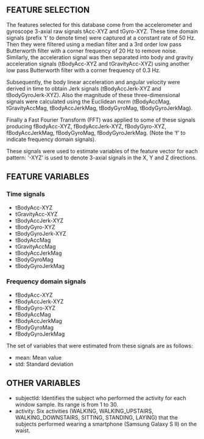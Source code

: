 
FEATURE SELECTION
-----------------

The features selected for this database come from the accelerometer and gyroscope 3-axial raw signals tAcc-XYZ and tGyro-XYZ. These time domain signals (prefix 't' to denote time) were captured at a constant rate of 50 Hz. Then they were filtered using a median filter and a 3rd order low pass Butterworth filter with a corner frequency of 20 Hz to remove noise. Similarly, the acceleration signal was then separated into body and gravity acceleration signals (tBodyAcc-XYZ and tGravityAcc-XYZ) using another low pass Butterworth filter with a corner frequency of 0.3 Hz.

Subsequently, the body linear acceleration and angular velocity were derived in time to obtain Jerk signals (tBodyAccJerk-XYZ and tBodyGyroJerk-XYZ). Also the magnitude of these three-dimensional signals were calculated using the Euclidean norm (tBodyAccMag, tGravityAccMag, tBodyAccJerkMag, tBodyGyroMag, tBodyGyroJerkMag).

Finally a Fast Fourier Transform (FFT) was applied to some of these signals producing fBodyAcc-XYZ, fBodyAccJerk-XYZ, fBodyGyro-XYZ, fBodyAccJerkMag, fBodyGyroMag, fBodyGyroJerkMag. (Note the 'f' to indicate frequency domain signals).

These signals were used to estimate variables of the feature vector for each pattern:
'-XYZ' is used to denote 3-axial signals in the X, Y and Z directions.

FEATURE VARIABLES
-----------------

### Time signals

-   tBodyAcc-XYZ
-   tGravityAcc-XYZ
-   tBodyAccJerk-XYZ
-   tBodyGyro-XYZ
-   tBodyGyroJerk-XYZ
-   tBodyAccMag
-   tGravityAccMag
-   tBodyAccJerkMag
-   tBodyGyroMag
-   tBodyGyroJerkMag

### Frequency domain signals

-   fBodyAcc-XYZ
-   fBodyAccJerk-XYZ
-   fBodyGyro-XYZ
-   fBodyAccMag
-   fBodyAccJerkMag
-   fBodyGyroMag
-   fBodyGyroJerkMag

The set of variables that were estimated from these signals are as follows:

-   mean: Mean value
-   std: Standard deviation

OTHER VARIABLES
---------------

-   subjectId: Identifies the subject who performed the activity for each window sample. Its range is from 1 to 30.
-   activity: Six activities (WALKING, WALKING\_UPSTAIRS, WALKING\_DOWNSTAIRS, SITTING, STANDING, LAYING) that the subjects performed wearing a smartphone (Samsung Galaxy S II) on the waist.